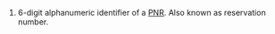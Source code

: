 {{en-noun}}
# {{context|aviation/travel}} 6-digit alphanumeric identifier of a [[PNR]]. Also known as reservation number.